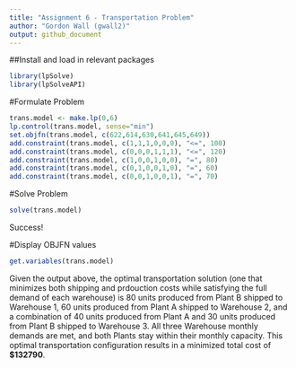 ```yaml
---
title: "Assignment 6 - Transportation Problem"
author: "Gordon Wall (gwall2)"
output: github_document
---
```


##Install and load in relevant packages

```r
library(lpSolve)
library(lpSolveAPI)
```

#Formulate Problem

```r
trans.model <- make.lp(0,6)
lp.control(trans.model, sense="min")
set.objfn(trans.model, c(622,614,630,641,645,649)) 
add.constraint(trans.model, c(1,1,1,0,0,0), "<=", 100)
add.constraint(trans.model, c(0,0,0,1,1,1), "<=", 120)
add.constraint(trans.model, c(1,0,0,1,0,0), "=", 80)
add.constraint(trans.model, c(0,1,0,0,1,0), "=", 60)
add.constraint(trans.model, c(0,0,1,0,0,1), "=", 70)
```

#Solve Problem

```r
solve(trans.model)
```

Success!

#Display OBJFN values

```r
get.variables(trans.model)
```

Given the output above, the optimal transportation solution (one that minimizes both shipping and prdouction costs while satisfying the full demand of each warehouse) is 80 units produced from Plant B shipped to Warehouse 1, 60 units produced from Plant A shipped to Warehouse 2, and a combination of 40 units produced from Plant A and 30 units produced from Plant B shipped to Warehouse 3. All three Warehouse monthly demands are met, and both Plants stay within their monthly capacity. This optimal transportation configuration results in a minimized total cost of **$132790**.
